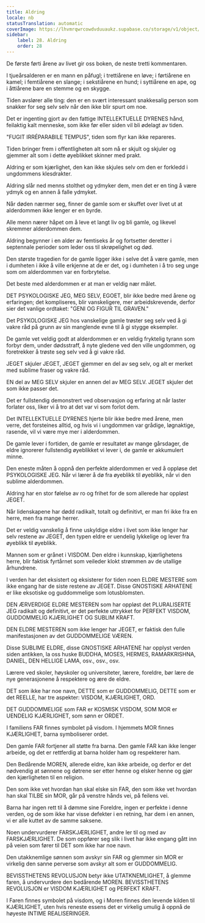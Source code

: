 ```yaml
---
title: Aldring
locale: nb
statusTranslation: automatic
coverImage: https://lhvmrqwrcowdvduuaukz.supabase.co/storage/v1/object/public/strapi-uploads/small_cover-educacion-fundamental.webp-2d51a7828a2b1309555be27f7e2a61a0.webp
sidebar:
    label: 28. Aldring
    order: 28
---
```

De første førti årene av livet gir oss boken, de neste tretti kommentaren.

I tjueårsalderen er en mann en påfugl; i trettiårene en løve; i førtiårene en kamel; i femtiårene en slange; i sekstiårene en hund; i syttiårene en ape, og i åttiårene bare en stemme og en skygge.

Tiden avslører alle ting: den er en svært interessant snakkesalig person som snakker for seg selv selv når den ikke blir spurt om noe.

Det er ingenting gjort av den fattige INTELLEKTUELLE DYRENES hånd, feilaktig kalt menneske, som ikke før eller siden vil bli ødelagt av tiden.

"FUGIT IRRÉPARABILE TEMPUS", tiden som flyr kan ikke repareres.

Tiden bringer frem i offentligheten alt som nå er skjult og skjuler og gjemmer alt som i dette øyeblikket skinner med prakt.

Aldring er som kjærlighet, den kan ikke skjules selv om den er forkledd i ungdommens klesdrakter.

Aldring slår ned menns stolthet og ydmyker dem, men det er en ting å være ydmyk og en annen å falle ydmyket.

Når døden nærmer seg, finner de gamle som er skuffet over livet ut at alderdommen ikke lenger er en byrde.

Alle menn nærer håpet om å leve et langt liv og bli gamle, og likevel skremmer alderdommen dem.

Aldring begynner i en alder av femtiseks år og fortsetter deretter i septennale perioder som leder oss til skrøpelighet og død.

Den største tragedien for de gamle ligger ikke i selve det å være gamle, men i dumheten i ikke å ville erkjenne at de er det, og i dumheten i å tro seg unge som om alderdommen var en forbrytelse.

Det beste med alderdommen er at man er veldig nær målet.

DET PSYKOLOGISKE JEG, MEG SELV, EGOET, blir ikke bedre med årene og erfaringen; det kompliseres, blir vanskeligere, mer arbeidskrevende, derfor sier det vanlige ordtaket: "GENI OG FIGUR TIL GRAVEN."

Det PSYKOLOGISKE JEG hos vanskelige gamle trøster seg selv ved å gi vakre råd på grunn av sin manglende evne til å gi stygge eksempler.

De gamle vet veldig godt at alderdommen er en veldig fryktelig tyrann som forbyr dem, under dødsstraff, å nyte gledene ved den ville ungdommen, og foretrekker å trøste seg selv ved å gi vakre råd.

JEGET skjuler JEGET, JEGET gjemmer en del av seg selv, og alt er merket med sublime fraser og vakre råd.

EN del av MEG SELV skjuler en annen del av MEG SELV. JEGET skjuler det som ikke passer det.

Det er fullstendig demonstrert ved observasjon og erfaring at når laster forlater oss, liker vi å tro at det var vi som forlot dem.

Det INTELLEKTUELLE DYRENES hjerte blir ikke bedre med årene, men verre, det forsteines alltid, og hvis vi i ungdommen var grådige, løgnaktige, rasende, vil vi være mye mer i alderdommen.

De gamle lever i fortiden, de gamle er resultatet av mange gårsdager, de eldre ignorerer fullstendig øyeblikket vi lever i, de gamle er akkumulert minne.

Den eneste måten å oppnå den perfekte alderdommen er ved å oppløse det PSYKOLOGISKE JEG. Når vi lærer å dø fra øyeblikk til øyeblikk, når vi den sublime alderdommen.

Aldring har en stor følelse av ro og frihet for de som allerede har oppløst JEGET.

Når lidenskapene har dødd radikalt, totalt og definitivt, er man fri ikke fra en herre, men fra mange herrer.

Det er veldig vanskelig å finne uskyldige eldre i livet som ikke lenger har selv restene av JEGET, den typen eldre er uendelig lykkelige og lever fra øyeblikk til øyeblikk.

Mannen som er grånet i VISDOM. Den eldre i kunnskap, kjærlighetens herre, blir faktisk fyrtårnet som veileder klokt strømmen av de utallige århundrene.

I verden har det eksistert og eksisterer for tiden noen ELDRE MESTERE som ikke engang har de siste restene av JEGET. Disse GNOSTISKE ARHATENE er like eksotiske og guddommelige som lotusblomsten.

DEN ÆRVERDIGE ELDRE MESTEREN som har oppløst det PLURALISERTE JEG radikalt og definitivt, er det perfekte uttrykket for PERFEKT VISDOM, GUDDOMMELIG KJÆRLIGHET OG SUBLIM KRAFT.

DEN ELDRE MESTEREN som ikke lenger har JEGET, er faktisk den fulle manifestasjonen av det GUDDOMMELIGE VÆREN.

Disse SUBLIME ELDRE, disse GNOSTISKE ARHATENE har opplyst verden siden antikken, la oss huske BUDDHA, MOSES, HERMES, RAMARKRISHNA, DANIEL, DEN HELLIGE LAMA, osv., osv., osv.

Lærere ved skoler, høyskoler og universiteter, lærere, foreldre, bør lære de nye generasjonene å respektere og ære de eldre.

DET som ikke har noe navn, DETTE som er GUDDOMMELIG, DETTE som er det REELLE, har tre aspekter: VISDOM, KJÆRLIGHET, ORD.

DET GUDDOMMELIGE som FAR er KOSMISK VISDOM, SOM MOR er UENDELIG KJÆRLIGHET, som sønn er ORDET.

I familiens FAR finnes symbolet på visdom. I hjemmets MOR finnes KJÆRLIGHET, barna symboliserer ordet.

Den gamle FAR fortjener all støtte fra barna. Den gamle FAR kan ikke lenger arbeide, og det er rettferdig at barna holder ham og respekterer ham.

Den Bedårende MOREN, allerede eldre, kan ikke arbeide, og derfor er det nødvendig at sønnene og døtrene ser etter henne og elsker henne og gjør den kjærligheten til en religion.

Den som ikke vet hvordan han skal elske sin FAR, den som ikke vet hvordan han skal TILBE sin MOR, går på venstre hånds vei, på feilens vei.

Barna har ingen rett til å dømme sine Foreldre, ingen er perfekte i denne verden, og de som ikke har visse defekter i en retning, har dem i en annen, vi er alle kuttet av de samme saksene.

Noen undervurderer FARSKJÆRLIGHET, andre ler til og med av FARSKJÆRLIGHET. De som oppfører seg slik i livet har ikke engang gått inn på veien som fører til DET som ikke har noe navn.

Den utakknemlige sønnen som avskyr sin FAR og glemmer sin MOR er virkelig den sanne perverse som avskyr alt som er GUDDOMMELIG.

BEVISSTHETENS REVOLUSJON betyr ikke UTATKNEMLIGHET, å glemme faren, å undervurdere den bedårende MOREN. BEVISSTHETENS REVOLUSJON er VISDOM KJÆRLIGHET og PERFEKT KRAFT.

I Faren finnes symbolet på visdom, og i Moren finnes den levende kilden til KJÆRLIGHET, uten hvis reneste essens det er virkelig umulig å oppnå de høyeste INTIME REALISERINGER.

